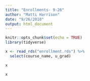 ```yaml
---
title: "Enrollments- 9-26"
author: "Matti Harrison"
date: "9/26/2018"
output: html_document
---
```


```r
knitr::opts_chunk$set(echo = TRUE)
library(tidyverse)
```

```r
x <- read_rds("enrollment.rds") %>% 
  select(course_name, u_grad)

x
```

```r
x
```


